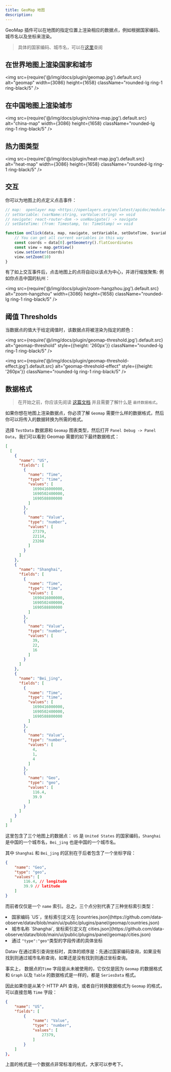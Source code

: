 ```yaml
---
title: GeoMap 地图
description: 
---
```



GeoMap 插件可以在地图的指定位置上渲染相应的数据点，例如根据国家编码、城市名以及坐标来渲染。

> 具体的国家编码、城市名，可以在[这里](https://github.com/data-observe/datav/tree/main/ui/public/plugins/panel/geomap)查阅

## 在世界地图上渲染国家和城市

<img src={require('@/img/docs/plugin/geomap.jpg').default.src} alt="geomap" width={3086} height={1658} className="rounded-lg ring-1 ring-black/5" />


## 在中国地图上渲染城市

<img src={require('@/img/docs/plugin/china-map.jpg').default.src} alt="china-map" width={3086} height={1658} className="rounded-lg ring-1 ring-black/5" />



## 热力图类型

<img src={require('@/img/docs/plugin/heat-map.jpg').default.src} alt="heat-map" width={3086} height={1658} className="rounded-lg ring-1 ring-black/5" />



## 交互

你可以为地图上的点定义点击事件：

```js
// map:  openlayer map <https://openlayers.org/en/latest/apidoc/module-ol_Map-Map.html>
// setVariable: (varName:string, varValue:string) => void 
// navigate: react-router-dom -> useNavigate() -> navigate 
// setDateTime: (from: Timestamp, to: TimeStamp) => void

function onClick(data, map, navigate, setVariable, setDateTime, $variables) {
    // You can get all current variables in this way
    const coords = data[0].getGeometry().flatCoordinates
    const view = map.getView()
    view.setCenter(coords)
    view.setZoom(10)
}
```

有了如上交互事件后，点击地图上的点将自动以该点为中心，并进行缩放聚焦: 例如你点击中国的杭州：

<img src={require('@/img/docs/plugin/zoom-hangzhou.jpg').default.src} alt="zoom-hangzhou" width={3086} height={1658} className="rounded-lg ring-1 ring-black/5" />


## 阈值 Thresholds

当数据点的值大于给定阈值时，该数据点将被渲染为指定的颜色：

<img src={require('@/img/docs/plugin/geomap-threshold.jpg').default.src} alt="geomap-threshold" style={{height: '260px'}} className="rounded-lg ring-1 ring-black/5" />


<img src={require('@/img/docs/plugin/geomap-threshold-effect.jpg').default.src} alt="geomap-threshold-effect" style={{height: '260px'}} className="rounded-lg ring-1 ring-black/5" />



## 数据格式

> 在开始之前，你应该先阅读 [这篇文档](/docs/panel-data-transform) 并且需要了解什么是 `最终数据格式`。

如果你想在地图上渲染数据点，你必须了解 `Geomap` 需要什么样的数据格式，然后你可以将传入的数据转换为所需的格式。

选择 `TestData` 数据源和 `Geomap` 图表类型，然后打开 `Panel Debug -> Panel Data`，我们可以看到 Geomap 需要的如下最终数据格式：

```json
[
  [
    {
      "name": "US",
      "fields": [
        {
          "name": "Time",
          "type": "time",
          "values": [
            1690416000000,
            1690502400000,
            1690588800000
          ]
        },
        {
          "name": "Value",
          "type": "number",
          "values": [
            27379,
            22114,
            23268
          ]
        }
      ]
    },
    {
      "name": "Shanghai",
      "fields": [
        {
          "name": "Time",
          "type": "time",
          "values": [
            1690416000000,
            1690502400000,
            1690588800000
          ]
        },
        {
          "name": "Value",
          "type": "number",
          "values": [
            39,
            22,
            16
          ]
        }
      ]
    },
    {
      "name": "Bei_jing",
      "fields": [
        {
          "name": "Time",
          "type": "time",
          "values": [
            1690416000000,
            1690502400000,
            1690588800000
          ]
        },
        {
          "name": "Value",
          "type": "number",
          "values": [
            4,
            1,
            4
          ]
        },
        {
          "name": "Geo",
          "type": "geo",
          "values": [
            116.4,
            39.9
          ]
        }
      ]
    }
  ]
]
```

这里包含了三个地图上的数据点： `US` 是 `United States` 的国家编码，`Shanghai` 是中国的一个城市名，`Bei_jing` 也是中国的一个城市名。

其中 `Shanghai` 和 `Bei_jing` 的区别在于后者包含了一个坐标字段：

```json 
{
    "name": "Geo",
    "type": "geo",
    "values": [
        116.4, // longitude
        39.9 // latitude
    ]
}
```

而前者仅仅是一个 `name` 索引。总之，三个点分别代表了三种坐标索引类型：

<TextList>
    <li> 国家编码 `US`，坐标索引定义在 [countries.json](https://github.com/data-observe/datav/blob/main/ui/public/plugins/panel/geomap/countries.json) </li>
    <li> 城市名称 `Shanghai`, 坐标索引定义在 cities.json](https://github.com/data-observe/datav/blob/main/ui/public/plugins/panel/geomap/cities.json)</li>
    <li> 通过 <Code>"type":"geo"</Code>类型的字段传递的具体坐标</li>
</TextList>

Datav 在通过索引查询坐标时，具体的顺序是：先通过国家编码查询，如果没有找到则通过城市名称查询，如果还是没有找到则通过坐标查询。

事实上， 数据点的`Time` 字段是从未被使用的，它仅仅是因为 `Geomap` 的数据格式和 `Graph` 以及 `Table` 的数据格式是一样的，都是 `SeriesData` 格式。

因此如果你是从某个 HTTP API 查询，或者自行转换数据格式为 `Geomap` 的格式，可以直接忽略 `Time` 字段：

```json
{
    "name": "US",
    "fields": [
        {
            "name": "Value",
            "type": "number",
            "values": [
                27379,
            ]
        }
    ]
},
```

上面的格式是一个数据点非常标准的格式，大家可以参考下。